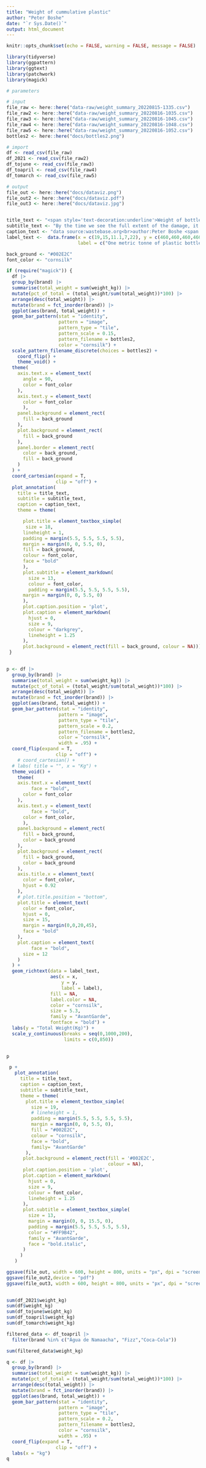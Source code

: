```yaml
---
title: "Weight of cummulative plastic"
author: "Peter Boshe"
date: "`r Sys.Date()`"
output: html_document
---
```


```r
knitr::opts_chunk$set(echo = FALSE, warning = FALSE, message = FALSE)
```


```r
library(tidyverse)
library(ggpattern)
library(ggtext)
library(patchwork)
library(magick)

# parameters

# input
file_raw <- here::here("data-raw/weight_summary_20220815-1335.csv")
file_raw2 <- here::here("data-raw/weight_summary_20220816-1035.csv")
file_raw3 <- here::here("data-raw/weight_summary_20220816-1045.csv")
file_raw4 <- here::here("data-raw/weight_summary_20220816-1048.csv")
file_raw5 <- here::here("data-raw/weight_summary_20220816-1052.csv")
bottles2 <- here::here("docs/bottles2.png")

# import
df <- read_csv(file_raw)
df_2021 <- read_csv(file_raw2)
df_tojune <- read_csv(file_raw3)
df_toapril <- read_csv(file_raw4)
df_tomarch <- read_csv(file_raw5)

# output
file_out <- here::here("docs/dataviz.png")
file_out2 <- here::here("docs/dataviz.pdf")
file_out3 <- here::here("docs/dataviz.jpg")


title_text <- "<span style='text-decoration:underline'>Weight of bottles scanned per brand in <span style='color:#FF9B42'>2022</span></span>"
subtitle_text <- "By the time we see the full extent of the damage, it might be too late..."
caption_text <- "data source:wastebase.org<br>author:Peter Boshe <span style='color:#FF9B42'>peterboshe.netlify.app</span>"
label_text <-  data.frame(x = c(19,15,11.1,7,22), y = c(460,460,460,460,460),
                          label = c("One metric tonne of plastic bottles<br>were scanned in the year 2021,<br> an amount that was already surpassed <br>by the end of February in <span style='color:#FF9B42'>2022</span>.","The \'top\' 3 brands alone namely;<br> Água de Namaacha, Fizz, <br>and Coca-Cola,<br>had already contributed <br>a metric tonne by the end<br> of March in <span style='color:#FF9B42'>2022</span>.","To this date, the total weight of<br>bottles scanned in <span style='color:#FF9B42'>2022</span> is<br>already above 2 tonnes,<br>and it's just August...","...to be continued?", "How bad is it, really? "))

back_ground <- "#002E2C"
font_color <- "cornsilk"

```


```r
if (require("magick")) {
  df |> 
  group_by(brand) |> 
  summarise(total_weight = sum(weight_kg)) |> 
  mutate(pct_of_total = (total_weight/sum(total_weight))*100) |>
  arrange(desc(total_weight)) |> 
  mutate(brand = fct_inorder(brand)) |> 
  ggplot(aes(brand, total_weight)) +
  geom_bar_pattern(stat = "identity",
                   pattern = "image",
                   pattern_type = "tile",
                   pattern_scale = 0.15,
                   pattern_filename = bottles2,
                   color = "cornsilk") +
  scale_pattern_filename_discrete(choices = bottles2) +
    coord_flip() +
    theme_void() +
  theme(
    axis.text.x = element_text(
      angle = 90,
      color = font_color
    ),
    axis.text.y = element_text(
      color = font_color
      ),
    panel.background = element_rect(
      fill = back_ground
    ),
    plot.background = element_rect(
      fill = back_ground
    ),
    panel.border = element_rect(
      color = back_ground,
      fill = back_ground
    )
  ) +
  coord_cartesian(expand = T,
                  clip = "off") +
  plot_annotation(
    title = title_text,
    subtitle = subtitle_text,
    caption = caption_text,
    theme = theme(

      plot.title = element_textbox_simple(
       size = 18,
      lineheight = 1,
      padding = margin(5.5, 5.5, 5.5, 5.5),
      margin = margin(0, 0, 5.5, 0),
      fill = back_ground,
      colour = font_color,
      face = "bold"
      ),
      plot.subtitle = element_markdown(
        size = 13,
        colour = font_color,
        padding = margin(5.5, 5.5, 5.5, 5.5),
      margin = margin(0, 0, 5.5, 0)
      ),
      plot.caption.position = 'plot',
      plot.caption = element_markdown(
        hjust = 0, 
        size = 9, 
        colour = "darkgrey", 
        lineheight = 1.25
      ),
      plot.background = element_rect(fill = back_ground, colour = NA)))
 }
  
```




```r
p <- df |> 
  group_by(brand) |> 
  summarise(total_weight = sum(weight_kg)) |> 
  mutate(pct_of_total = (total_weight/sum(total_weight))*100) |>
  arrange(desc(total_weight)) |> 
  mutate(brand = fct_inorder(brand)) |> 
  ggplot(aes(brand, total_weight)) +
  geom_bar_pattern(stat = "identity",
                   pattern = "image",
                   pattern_type = "tile",
                   pattern_scale = 0.2,
                   pattern_filename = bottles2,
                   color = "cornsilk",
                   width = .95) +
  coord_flip(expand = T,
                  clip = "off") +
    # coord_cartesian() +
  # labs( title = "", x = "Kg") +
  theme_void() +
    theme(
    axis.text.x = element_text(
         face = "bold",
      color = font_color
    ),
    axis.text.y = element_text(
         face = "bold",
      color = font_color,
      ),
    panel.background = element_rect(
      fill = back_ground,
      color = back_ground
    ),
    plot.background = element_rect(
      fill = back_ground,
      color = back_ground
    ),
    axis.title.x = element_text(
      color = font_color,
      hjust = 0.92
    ),
    # plot.title.position = "bottom",
    plot.title = element_text(
      color = font_color,
      hjust = 0,
      size = 15,
      margin = margin(0,0,20,45),
      face = "bold"
    ),
    plot.caption = element_text(
         face = "bold",
      size = 12
    )
  ) +
  geom_richtext(data = label_text,
                aes(x = x,
                    y = y,
                    label = label),
                fill = NA,
                label.color = NA,
                color = "cornsilk",
                size = 5.3,
                family = "AvantGarde",
                fontface = "bold") + 
  labs(y = "Total Weight(Kg)") +
  scale_y_continuous(breaks = seq(0,1000,200),
                     limits = c(0,850))
 

p 
```


```r
 p +
   plot_annotation(
     title = title_text,
     caption = caption_text,
     subtitle = subtitle_text,
     theme = theme(
       plot.title = element_textbox_simple(
         size = 19,
         # lineheight = 1,
         padding = margin(5.5, 5.5, 5.5, 5.5),
         margin = margin(0, 0, 5.5, 0),
         fill = "#002E2C",
         colour = "cornsilk",
         face = "bold",
         family= "AvantGarde"
       ),
      plot.background = element_rect(fill = '#002E2C',
                                     colour = NA),
      plot.caption.position = 'plot',
      plot.caption = element_markdown(
        hjust = 0, 
        size = 9, 
        colour = font_color, 
        lineheight = 1.25
      ),
      plot.subtitle = element_textbox_simple(
        size = 13,
        margin = margin(0, 0, 15.5, 0),
        padding = margin(5.5, 5.5, 5.5, 5.5),
        color = "#FF9B42",
        family = "AvantGarde",
        face = "bold.italic",
      )
     )
   )

ggsave(file_out, width = 600, height = 800, units = "px", dpi = "screen")
ggsave(file_out2,device = "pdf")
ggsave(file_out3, width = 600, height = 800, units = "px", dpi = "screen", device = "jpeg")
  
```


```r
sum(df_2021$weight_kg)
sum(df$weight_kg)
sum(df_tojune$weight_kg)
sum(df_toapril$weight_kg)
sum(df_tomarch$weight_kg)
```



```r
filtered_data <- df_toapril |> 
  filter(brand %in% c("Água de Namaacha", "Fizz","Coca-Cola"))

sum(filtered_data$weight_kg)

```




```r
q <- df |> 
  group_by(brand) |> 
  summarise(total_weight = sum(weight_kg)) |> 
  mutate(pct_of_total = (total_weight/sum(total_weight))*100) |>
  arrange(desc(total_weight)) |> 
  mutate(brand = fct_inorder(brand)) |> 
  ggplot(aes(brand, total_weight)) +
  geom_bar_pattern(stat = "identity",
                   pattern = "image",
                   pattern_type = "tile",
                   pattern_scale = 0.2,
                   pattern_filename = bottles2,
                   color = "cornsilk",
                   width = .95) +
  coord_flip(expand = T,
                  clip = "off") +
  labs(x = "kg")
q
```













